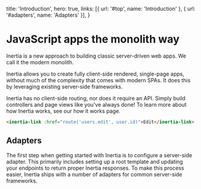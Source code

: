 
  title: 'Introduction',
  hero: true,
  links: [{ url: '#top', name: 'Introduction' }, { url: '#adapters', name: 'Adapters' }],
}

# JavaScript apps the monolith way

Inertia is a new approach to building classic server-driven web apps. We call it the modern monolith.

Inertia allows you to create fully client-side rendered, single-page apps, without much of the complexity that comes with modern SPAs. It does this by leveraging existing server-side frameworks.

Inertia has no client-side routing, nor does it require an API. Simply build controllers and page views like you've always done! To learn more about how Inertia works, see our how it works page.

```html
<inertia-link :href="route('users.edit', user.id)">Edit</inertia-link>
```

## Adapters

The first step when getting started with Inertia is to configure a server-side adapter. This primarily includes setting up a root template and updating your endpoints to return proper Inertia responses. To make this process easier, Inertia ships with a number of adapters for common server-side frameworks.

